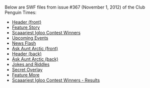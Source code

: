 Below are SWF files from issue #367 (November 1, 2012) of the Club Penguin Times:

*[[Media:News367HeaderFront.swf|Header (front)]]
*[[Media:News36FeatureStory.swf|Feature Story]]
*[[Media:News367SupportStory.swf|Scaaariest Igloo Contest Winners]]
*[[Media:News367UpcomingEvents.swf|Upcoming Events]]
*[[Media:News367NewsFlash.swf|News Flash]]
*[[Media:News367AskAuntArcticFront.swf|Ask Aunt Arctic (front)]]
*[[Media:News367HeaderBack.swf|Header (back)]]
*[[Media:News367AskAuntArcticBack.swf|Ask Aunt Arctic (back)]]
*[[Media:News367JokesAndRiddles.swf|Jokes and Riddles]]
*[[Media:News367SecretOverlay.swf|Secret Overlay]]
*[[Media:News367FeatureMore.swf|Feature More]]
*[[Media:News367SupportMore.swf|Scaaariest Igloo Contest Winners - Results]]